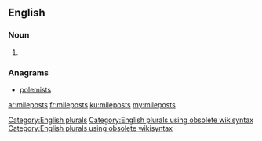 ==English==

===Noun===
{{head|en}}

# {{plural of|milepost}}

===Anagrams===
* [[polemists#English|polemists]]

[[Category:English plurals]][[Category:English plurals using obsolete wikisyntax]][[Category:English plurals using obsolete wikisyntax]]

[[ar:mileposts]]
[[fr:mileposts]]
[[ku:mileposts]]
[[my:mileposts]]